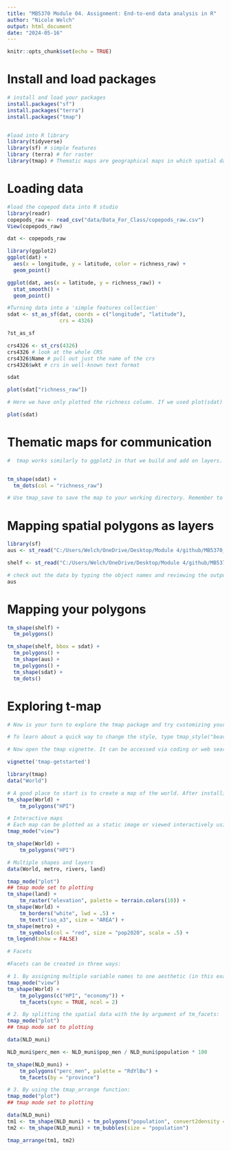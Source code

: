 ```yaml
---
title: "MB5370 Module 04. Assignment: End-to-end data analysis in R"
author: "Nicole Welch"
output: html_document
date: "2024-05-16"
---
```


```r
knitr::opts_chunk$set(echo = TRUE)
```


# Install and load packages
```r
# install and load your packages
install.packages("sf") 
install.packages("terra")
install.packages("tmap")


#load into R library
library(tidyverse)
library(sf) # simple features
library (terra) # for raster
library(tmap) # Thematic maps are geographical maps in which spatial data distributions are visualized
```

# Loading data
``` r
#load the copepod data into R studio
library(readr)
copepods_raw <- read_csv("data/Data_For_Class/copepods_raw.csv")
View(copepods_raw)

dat <- copepods_raw

```

``` r
library(ggplot2)
ggplot(dat) + 
  aes(x = longitude, y = latitude, color = richness_raw) +
  geom_point()

ggplot(dat, aes(x = latitude, y = richness_raw)) + 
  stat_smooth() + 
  geom_point()
```

``` r
#Turning data into a 'simple features collection'
sdat <- st_as_sf(dat, coords = c("longitude", "latitude"), 
                 crs = 4326)

?st_as_sf
```

```r
crs4326 <- st_crs(4326)
crs4326 # look at the whole CRS
crs4326$Name # pull out just the name of the crs
crs4326$wkt # crs in well-known text format

sdat

```

``` r
plot(sdat["richness_raw"])

# Here we have only plotted the richness column. If we used plot(sdat) it would create a panel for every variable in our dataframe. In sf, we can use square brackets ["richness_raw"] to select a single variable.

plot(sdat)

```

# Thematic maps for communication
``` r
#  tmap works similarly to ggplot2 in that we build and add on layers. Here we only have one layer from sdat. We declare the layer with tm_shape() (in this case sdat), then the plot type with the following command.


tm_shape(sdat) + 
  tm_dots(col = "richness_raw")

# Use tmap_save to save the map to your working directory. Remember to change the output path if you need to save it to a different folder.
```

# Mapping spatial polygons as layers
``` r
library(sf)
aus <- st_read("C:/Users/Welch/OneDrive/Desktop/Module 4/github/MB5370_MOD4_Personal2/data/Data_For_Class/spatial-data/Aussie/Aussie.shp")

shelf <- st_read("C:/Users/Welch/OneDrive/Desktop/Module 4/github/MB5370_MOD4_Personal2/data/Data_For_Class/spatial-data/aus_shelf/aus_shelf.shp")

# check out the data by typing the object names and reviewing the output in the console:
aus
```

# Mapping your polygons
```r
tm_shape(shelf) + 
  tm_polygons()

tm_shape(shelf, bbox = sdat) + 
  tm_polygons() +
  tm_shape(aus) + 
  tm_polygons() + 
  tm_shape(sdat) + 
  tm_dots()

```

# Exploring t-map
```r
# Now is your turn to explore the tmap package and try customizing your map. Remember, errors may be frustrating but they are a great way to learn! Use ?tmap in R studio to see what the package has to offer.

# To learn about a quick way to change the style, type tmap_style("beaver") then run your map code again. This function is similar to ggplot themes, and will allow you to style your maps in a way you find effective for best communicating your findings. Even better, it allows you to add your own personal touch to your maps made in R. 

# Now open the tmap vignette. It can be accessed via coding or web search ‘r tmap’.

vignette('tmap-getstarted')

library(tmap)
data("World")

# A good place to start is to create a map of the world. After installing tmap, the following lines of code should create the map shown below:
tm_shape(World) +
    tm_polygons("HPI")

# Interactive maps
# Each map can be plotted as a static image or viewed interactively using "plot" and "view" modes, respectively. The mode can be set with the function tmap_mode, and toggling between the modes can be done with the ‘switch’ ttm() (which stands for toggle thematic map.
tmap_mode("view")

tm_shape(World) +
    tm_polygons("HPI")

# Multiple shapes and layers
data(World, metro, rivers, land)

tmap_mode("plot")
## tmap mode set to plotting
tm_shape(land) +
    tm_raster("elevation", palette = terrain.colors(10)) +
tm_shape(World) +
    tm_borders("white", lwd = .5) +
    tm_text("iso_a3", size = "AREA") +
tm_shape(metro) +
    tm_symbols(col = "red", size = "pop2020", scale = .5) +
tm_legend(show = FALSE)

# Facets

#Facets can be created in three ways:

# 1. By assigning multiple variable names to one aesthetic (in this example the first argument of tm_polygons:
tmap_mode("view")
tm_shape(World) +
    tm_polygons(c("HPI", "economy")) +
    tm_facets(sync = TRUE, ncol = 2)

# 2. By splitting the spatial data with the by argument of tm_facets:
tmap_mode("plot")
## tmap mode set to plotting

data(NLD_muni)

NLD_muni$perc_men <- NLD_muni$pop_men / NLD_muni$population * 100

tm_shape(NLD_muni) +
    tm_polygons("perc_men", palette = "RdYlBu") +
    tm_facets(by = "province")

# 3. By using the tmap_arrange function:
tmap_mode("plot")
## tmap mode set to plotting

data(NLD_muni)
tm1 <- tm_shape(NLD_muni) + tm_polygons("population", convert2density = TRUE)
tm2 <- tm_shape(NLD_muni) + tm_bubbles(size = "population")

tmap_arrange(tm1, tm2)
```

 
 